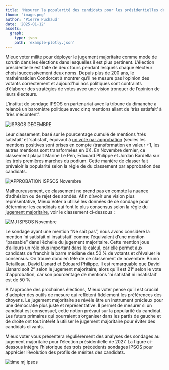 ```yaml
---
title: 'Mesurer la popularité des candidats pour les présidentielles de 2027 au jugement majoritaire'
thumb: 'image.png'
author: 'Pierre Puchaud'
date: '2025-01-12'
assets:
  graph: 
    type: json
    path: 'example-plotly.json'
---
```


Mieux voter milite pour déployer le jugement majoritaire comme mode de scrutin dans les élections dans lesquelles il est plus pertinent. L’élection présidentielle est faite de deux tours pendant lesquels chaque électeur choisi successivement deux noms. Depuis plus de 200 ans, le mathématicien Condorcet à montrer qu’il ne mesure pas l’opinion des votants correctement et aujourd'hui nos politiques sont contraints d’élaborer des stratégies de votes avec une vision tronquer de l’opinion de leurs électeurs.


L’institut de sondage IPSOS en partenariat avec la tribune du dimanche a relancé un baromètre politique avec cinq mentions allant de ‘très satisfait’ à ‘très mécontent’.


![ISPSOS DECEMBRE](/img/presse/ipsos_decembre.png)

Leur classement, basé sur le pourcentage cumulé de mentions ‘très satisfait’ et ‘satisfait’, équivaut à [un vote par approbation](https://fr.wikipedia.org/wiki/Vote_par_approbation) (seules les mentions positives sont prises en compte (transformation en valeur +1, les autres mentions sont transformées en 0)). En Novembre dernier, ce classement plaçait Marine Le Pen, Edouard Philippe et Jordan Bardella sur les trois premières marches du podium. Cette manière de classer fait prévaloir la popularité selon la règle de du classement par approbation des candidats.


![APPROBATION ISPSOS Novembre](/img/presse/IPSOS_approbation.png)

Malheureusement, ce classement ne prend pas en compte la nuance d’adhésion ou de rejet des sondés. Afin d’avoir une vision plus représentative, Mieux Voter a utilisé les données de ce sondage pour déterminer les candidats qui font le plus consensus selon la règle du [jugement majoritaire](https://mieuxvoter.fr/le-jugement-majoritaire), voir le classement ci-dessous :

![MJ ISPSOS Novembre](/img/presse/ipsos_202411.png)

Le sondage ayant une mention “Ne sait pas”, nous avons considéré la mention ‘ni satisfait ni insatisfait’ comme l’équivalent d’une mention “passable” dans l’échelle du jugement majoritaire. Cette mention joue d’ailleurs un rôle plus important dans le calcul, car elle permet aux candidats de franchir la barre médiane des 50 % de votants et d'évaluer le consensus. On trouve donc en tête de ce classement de novembre: Bruno Retailleau, David Lisnard et Edouard Philippe. Il est remarquable que David Lisnard soit 2ᵉ selon le jugement majoritaire, alors qu'il est 21ᵉ selon le vote d'approbation, car son pourcentage de mentions 'ni satisfait ni insatisfait' est de 50 %

À l'approche des prochaines élections, Mieux voter pense qu’il est crucial d'adopter des outils de mesure qui reflètent fidèlement les préférences des citoyens. Le jugement majoritaire se révèle être un instrument précieux pour une démocratie plus juste et représentative. Il permet de mesurer si un candidat est consensuel, cette notion prévaut sur la popularité du candidat. Les futurs primaires qui pourraient s’organiser dans les partis de gauche et de droite ont tout intérêt à utiliser le jugement majoritaire pour éviter des candidats clivants.

Mieux voter vous présentera régulièrement des analyses des sondages au jugement majoritaire pour l’élection présidentielle de 2027. La figure ci-dessous intègre l’historique des trois précédents sondages IPSOS pour apprécier l’évolution des profils de mérites des candidats.

![time mj ipsos](/img/presse/ranked_time_merit_profile_IPSOS.png)


